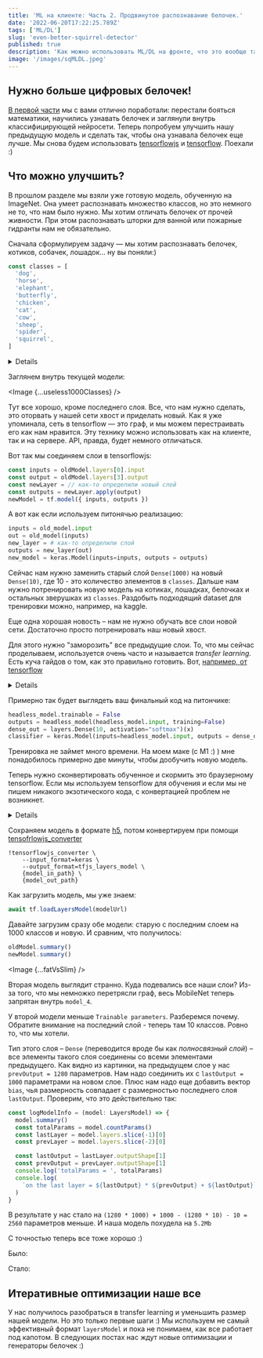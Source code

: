```yaml
---
title: 'ML на клиенте: Часть 2. Продвинутое распознавание белочек.'
date: '2022-06-20T17:22:25.789Z'
tags: ['ML/DL']
slug: 'even-better-squirrel-detector'
published: true
description: 'Как можно использовать ML/DL на фронте, что это вообще такое и где может пригодиться. Часть 2.'
image: '/images/sqMLDL.jpeg'
---
```




## Нужно больше цифровых белочек!

[В первой части](/blog/how-to-blur-a-squirrel) мы с вами отлично поработали: перестали бояться математики, научились узнавать белочек и заглянули внутрь классифицирующей нейросети.
Теперь попробуем улучшить нашу предыдущую модель и сделать так, чтобы она узнавала белочек еще лучше.
Мы снова будем использовать [tensorflowjs](https://www.tensorflow.org/js) и [tensorflow](https://www.tensorflow.org). Поехали :)

## Что можно улучшить?

В прошлом разделе мы взяли уже готовую модель, обученную на ImageNet. Она умеет распознавать множество классов, но это немного не то, что нам было нужно.
Мы хотим отличать белочек от прочей живности. При этом распознавать шторки для ванной или пожарные гидранты нам не обязательно.

Сначала сформулируем задачу — мы хотим распознавать белочек, котиков, собачек, лошадок... ну вы поняли:)

```ts
const classes = [
  'dog',
  'horse',
  'elephant',
  'butterfly',
  'chicken',
  'cat',
  'cow',
  'sheep',
  'spider',
  'squirrel',
]
```

<Details title="Кстати, о постановке задач">
  Я искренне считаю, что перед тем, как начинать пилить любую фичу, надо потратить
  некоторое время, чтобы понять, что именно от нас требуется. И только после этого
  начинать собственно пилить. Это сэкономит время, ресурсы и иногда даже
  нервы.
</Details>

Заглянем внутрь текущей модели:

<Image {...useless1000Classes} />

Тут все хорошо, кроме последнего слоя. Все, что нам нужно сделать, это оторвать у нашей сети хвост и приделать новый.
Как я уже упоминала, сеть в tensorflow — это граф, и мы можем перестраивать его как нам нравится.
Эту технику можно использовать как на клиенте, так и на сервере. API, правда, будет немного отличаться.

Вот так мы соединяем слои в tensorflowjs:

```ts
const inputs = oldModel.layers[0].input
const output = oldModel.layers[3].output
const newLayer = // как-то определили новый слой
const outputs = newLayer.apply(output)
newModel = tf.model({ inputs, outputs })
```

A вот как если используем питонячью реализацию:

```python
inputs = old_model.input
out = old_model(inputs)
new_layer = # как-то определили слой
outputs = new_layer(out)
new_model = keras.Model(inputs=inputs, outputs = outputs)
```

Сейчас нам нужно заменить старый слой `Dense(1000)` на новый `Dense(10)`, где 10 - это количество элементов в `classes`.
Дальше нам нужно потренировать новую модель на котиках, лошадках, белочках и остальных зверушках из `classes`.
Раздобыть подходящий dataset для тренировки можно, например, на kaggle.

Еще одна хорошая новость – нам не нужно обучать все слои новой сети. Достаточно просто потренировать наш новый хвост.

Для этого нужно "заморозить" все предыдущие слои. То, что мы сейчас проделываем, используется
очень часто и называется _transfer learning_. Есть куча гайдов о том, как это правильно
готовить. Вот, [например, от tensorflow](https://www.tensorflow.org/tutorials/images/transfer_learning)

<Details title="Не обязательно тренировать только один слой">
  Мы можем потренировать и остальные слои, если нам захочется. Это потенциально
  может добавить нашей модельке точности. Для этого нужно "разморозить" все
  нужные слои. Обычно размораживают несколько последних.
</Details>

Примерно так будет выглядеть ваш финальный код на питончике:

```python
headless_model.trainable = False
outputs = headless_model(headless_model.input, training=False)
dense_out = layers.Dense(10, activation="softmax")(x)
classifier = keras.Model(inputs=headless_model.input, outputs = dense_out)
```

Тренировка не займет много времени. На моем маке (с M1 :) ) мне понадобилось примерно две минуты, чтобы дообучить новую модель.

Теперь нужно сконвертировать обученное и скормить это браузерному tensorflow.
Если мы используем tensorflow для обучения и если мы не пишем никакого экзотического кода, с конвертацией проблем не возникнет.

<Details title="Так у меня весь код экзотический!111">
  У меня тоже, хе-хе. Я планирую чуть более подробно рассказать о конвертации в
  следующих частях. Сейчас предлагаю использовать вот такое правило: используем
  только операции из [этого
  списка](https://github.com/tensorflow/tfjs/blob/master/tfjs-converter/docs/supported_ops.md)
  По возможности, никаких кастомных слоев и никаких кастомных моделей.
</Details>

Сохраняем модель в формате [h5](https://www.tensorflow.org/guide/keras/save_and_serialize#keras_h5_format), потом конвертируем при помощи [tensofrlowjs_converter](https://github.com/tensorflow/tfjs/tree/master/tfjs-converter)

```
!tensorflowjs_converter \
    --input_format=keras \
    --output_format=tfjs_layers_model \
    {model_in_path} \
    {model_out_path}
```

Как загрузить модель, мы уже знаем:

```ts
await tf.loadLayersModel(modelUrl)
```

Давайте загрузим сразу обе модели: старую с последним слоем на 1000 классов и новую. И сравним, что получилось:

```ts
oldModel.summary()
newModel.summary()
```

<Image {...fatVsSlim} />

Вторая модель выглядит странно. Куда подевались все наши слои? Из-за того, что мы немножко перетрясли граф, весь MobileNet теперь запрятан внутрь `model_4`.

У второй модели меньше `Trainable parameters`. Разберемся почему.
Обратите внимание на последний слой - теперь там 10 классов. Ровно то, что мы хотели.

Тип этого слоя – `Dense` (переводится вроде бы как _полносвязный слой_) – все элементы такого слоя соединены со всеми элементами предыдущего.
Как видно из картинки, на предыдущем слое у нас `prevOutput = 1280` параметров. Нам надо соединить их с `lastOutput = 1000` параметрами на новом слое.
Плюс нам надо еще добавить вектор `bias`, чья размерность совпадает с размерностью последнего слоя `lastOutput`.
Проверим, что это действительно так:

```ts
const logModelInfo = (model: LayersModel) => {
  model.summary()
  const totalParams = model.countParams()
  const lastLayer = model.layers.slice(-1)[0]
  const prevLayer = model.layers.slice(-2)[0]

  const lastOutput = lastLayer.outputShape[1]
  const prevOutput = prevLayer.outputShape[1]
  console.log('totalParams = ', totalParams)
  console.log(
    `on the last layer = ${lastOutput} * ${prevOutput} + ${lastOutput}`
  )
}
```

В результате у нас стало на `(1280 * 1000) + 1000 - (1280 * 10) - 10 = 2560` параметров меньше. И наша модель похудела на `5.2Mb`

C точностью теперь все тоже хорошо :)

Было:

<LayersModel />

Стало:

<TenLayersModel />

## Итеративные оптимизации наше все

У нас получилось разобраться в transfer learning и уменьшить размер нашей модели. Но это только первые шаги :)
Мы используем не самый эффективный формат `layersModel` и пока не понимаем, как все работает под капотом.
В следующих постах нас ждут новые оптимизации и генераторы белочек :)
